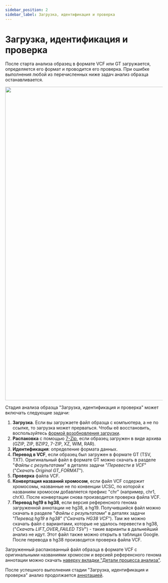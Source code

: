 ```yaml
---
sidebar_position: 2
sidebar_label: Загрузка, идентификация и проверка
---
```


# Загрузка, идентификация и проверка

После старта анализа образец в формате VCF или GT загружается, определяется его формат и
проводится его проверка.
При ошибке выполнения любой из перечисленных ниже задач анализ образца останавливается.

<p align="center">
<img src={require('/img/rus/upload_workflow_vcf.png').default} width="1000"/>
</p>

Стадия анализа образца "Загрузка, идентификация и проверка" может включать следующие задачи:
1. **Загрузка**. Если вы загружаете файл образца с компьютера, а не по ссылке, то загрузка
может прерваться. Чтобы её восстановить,
воспользуйтесь [формой возобновления загрузки](/uploading-samples/restore_upload).
2. **Распаковка** с помощью [7-Zip](https://www.7-zip.org/), если образец загружен в виде архива (GZIP, ZIP,
BZIP2, 7-ZIP, XZ, WIM, RAR).
3. **Идентификация**: определение формата данных.
4. **Перевод в VCF**, если образец был загружен в формате GT (TSV, TXT).
Оригинальный файл в формате GT можно скачать в разделе "*Файлы с результатами*" в деталях задачи "*Перевести в VCF*"
("*Скачать Original GT_FORMAT*").
5. **Проверка** файла VCF.
6. **Конвертация названий хромосом**, если файл VCF содержит хромосомы, названные не по конвенции UCSC,
по которой к названиям хромосом добавляется префикс "chr" (например, chr1, chrX).
После конвертации снова производится проверка файла VCF.
7. **Перевод hg19 в hg38**, если версия референсного генома загруженной аннотации не hg38, а hg19.
Получившийся файл можно скачать в разделе "*Файлы с результатами*" в деталях задачи "*Перевод hg19 в hg38*"
("*Скачать HG38 VCF*"). Там же можно скачать файл с вариантами, которые не удалось перевести в hg38,
("*Скачать LIFT_OVER_FAILED TSV*") - такие варианты в дальнейший анализ не идут. Этот файл также можно
открыть в таблицах Google.
После перевода в hg38 производится проверка файла VCF.

Загруженный распакованный файл образца в формате VCF с оригинальными названиями хромосом
и версией референсного генома аннотации можно
скачать [наверху вкладки "Детали процесса анализа"](/results/workflow-details/workflow-details#файлы-образца).

После успешного выполнения стадии "Загрузка, идентификация и проверка" анализ
продолжается [аннотацией](/results/workflow-details/vcf-analysis/annotation).
